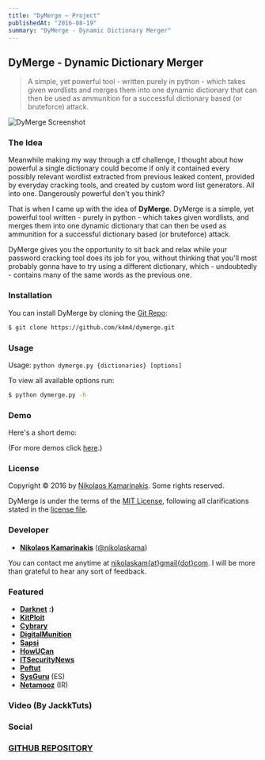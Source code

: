 ```yaml
---
title: "DyMerge ~ Project"
publishedAt: "2016-08-19"
summary: "DyMerge - Dynamic Dictionary Merger"
---
```



## DyMerge - Dynamic Dictionary Merger

> A simple, yet powerful tool - written purely in python - which takes given wordlists and merges them into one dynamic dictionary that can then be used as ammunition for a successful dictionary based (or bruteforce) attack.

<Image
    alt="DyMerge Screenshot"
    src="dymergeproject/dymerge.png"
/>

### The Idea

Meanwhile making my way through a ctf challenge, I thought about how powerful a single dictionary could become if only it contained every possibly relevant wordlist extracted from previous leaked content, provided by everyday cracking tools, and created by custom word list generators. All into one. Dangerously powerful don't you think?

That is when I came up with the idea of **DyMerge**. DyMerge is a simple, yet powerful tool written - purely in python - which takes given wordlists, and merges them into one dynamic dictionary that can then be used as ammunition for a successful dictionary based (or bruteforce) attack.

DyMerge gives you the opportunity to sit back and relax while your password cracking tool does its job for you, without thinking that you'll most probably gonna have to try using a different dictionary, which  - undoubtedly - contains many of the same words as the previous one.

### Installation

You can install DyMerge by cloning the [Git Repo](https://github.com/k4m4/dymerge):

```bash
$ git clone https://github.com/k4m4/dymerge.git
```

### Usage

Usage: `python dymerge.py {dictionaries} [options]`

To view all available options run:

```bash
$ python dymerge.py -h
```

### Demo

Here's a short demo:

<AsciinemaPlayer id="84067" size='medium' speed={1.5} />

(For more demos click [here](https://asciinema.org/~k4m4).)

### License

Copyright &copy; 2016 by [Nikolaos Kamarinakis](mailto:nikolaskam@gmail.com). Some rights reserved.

DyMerge is under the terms of the [MIT License](https://www.tldrlegal.com/l/mit), following all clarifications stated in the [license file](https://raw.githubusercontent.com/k4m4/dymerge/master/doc/LICENSE).

### Developer

- [**Nikolaos Kamarinakis**](https://nikolaskama.me) ([@nikolaskama](https://twitter.com/nikolaskama/))

You can contact me anytime at [nikolaskam{at}gmail{dot}com](mailto:nikolaskam@gmail.com).
I will be more than grateful to hear any sort of feedback.

### Featured

* [**Darknet**](https://www.darknet.org.uk/2016/10/dymerge-bruteforce-dictionary-merging-tool/) **:)**
* [**KitPloit**](https://www.kitploit.com/2016/09/dymerge-dynamic-dictionary-merger.html)
* [**Cybrary**](https://www.cybrary.it/0p3n/dymerge-dictionaries-merger/)
* [**DigitalMunition**](https://www.digitalmunition.me/2016/09/dymerge-dynamic-dictionary-merger/)
* [**Sapsi**](https://sapsi.org/dymerge-dynamic-dictionary-merger/)
* [**HowUCan**](https://howucan.gr/scripts-tools/620-dymerge-dynamic-dictionary-merger/)
* [**ITSecurityNews**](https://www.itsecuritynews.info/dymerge-bruteforce-dictionary-merging-tool/)
* [**Poftut**](https://www.poftut.com/dymerge-dictionary-merge-tool/)
* [**SysGuru**](https://www.sysguru.org/dymerge-mezclando-diccionarios/) (ES)
* [**Netamooz**](https://netamooz.net/dymerge/) (IR)

### Video (By JackkTuts)

<YoutubePlayer id="y5xI--ggxKc" />

### Social

<Tweet id="771354199367921664" />

### [GITHUB REPOSITORY](https://github.com/k4m4/dymerge)
